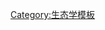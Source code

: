{{Navbox
| name      = Evo ecol
| state     = {{{state|<includeonly>autocollapse</includeonly>}}}
| title     = {{le|進化生態學|Evolutionary ecology}}
| listclass = hlist

| group1 = 進化模式
| list1  =
* {{tsl|en|Coloration evidence for natural selection|自然选择的色彩证据}}
* [[趋同演化]]
** {{tsl|en|List of examples of convergent evolution|趋同演化案例列表|列表}}
* [[平行演化]]
* [[趨異演化]]
* [[浮游生物悖論]]
* {{tsl|en|Predator satiation|捕食者饱和}}

| group2 = 顯現訊號
| list2  = 
* [[信号理论]]
* [[反捕食者适应]] 
** [[警报信号]]
** [[警戒作用]]
** [[装死]]
** {{tsl|en|Deimatic behaviour|虛張聲勢行為}}
** {{tsl|en|Distraction display|迷惑表演}}
*<!-- [[Predation strategy]]-->
* [[保護色]]
* [[偽裝 (動物學)|偽裝]]
* [[拟态]]
* {{tsl|en|Unkenreflex|}}

}}<noinclude>
{{collapsible option}}
[[Category:生态学模板]]
</noinclude>